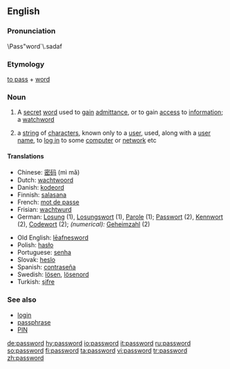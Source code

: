 ==English==

===Pronunciation===
\Pass"word`\.sadaf

===Etymology===
[[pass#Verb|to pass]] + [[word]]

===Noun===
{{wikipedia}}
{{en-noun}}

# A [[secret]] [[word]] used to [[gain]] [[admittance]], or to gain [[access]] to [[information]]; a [[watchword]]
# {{computing}} a [[string]] of [[character]]s, known only to a [[user]], used, along with a [[user name]], to [[log in]] to some [[computer]] or [[network]] etc

====Translations====
{{top}}
*Chinese: [[密码]] (mì mǎ)
*Dutch: [[wachtwoord]] {{n}}
*Danish: [[kodeord]] {{n}}
*Finnish: [[salasana]]
*French: [[mot de passe]]
*Frisian: [[wachtwurd]] {{n}}
*German: [[Losung]] {{f}} (1), [[Losungswort]] {{n}} (1), [[Parole]] {{f}} (1); [[Passwort]] {{n}} (2), [[Kennwort]] {{n}} (2), [[Codewort]] {{n}} (2); ''(numerical):'' [[Geheimzahl]] {{f}} (2)
{{mid}}
*Old English: [[leafnesword|lēafnesword]] {{n}}
*Polish: [[hasło]] {{n}}
*Portuguese: [[senha]]
*Slovak: [[heslo]] {{n}}
*Spanish: [[contraseña]]
*Swedish: [[lösen]], [[lösenord]]
*Turkish: [[şifre]]
{{bottom}}

===See also===
* [[login]]
* [[passphrase]]
* [[PIN]]

[[de:password]]
[[hy:password]]
[[io:password]]
[[it:password]]
[[ru:password]]
[[so:password]]
[[fi:password]]
[[ta:password]]
[[vi:password]]
[[tr:password]]
[[zh:password]]